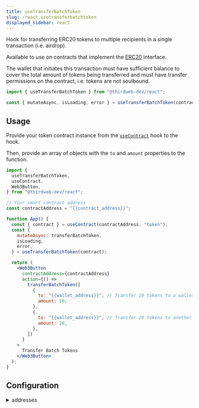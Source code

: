 ```yaml
---
title: useTransferBatchToken
slug: /react.usetransferbatchtoken
displayed_sidebar: react
---
```


Hook for transferring ERC20 tokens to multiple recipients in a single transaction (i.e. airdrop).

Available to use on contracts that implement the [ERC20](https://portal.thirdweb.com/solidity/extensions/erc20) interface.

The wallet that initiates this transaction must have sufficient balance to cover the total amount of tokens being transferred
and must have transfer permissions on the contract, i.e. tokens are not soulbound.

```jsx
import { useTransferBatchToken } from "@thirdweb-dev/react";

const { mutateAsync, isLoading, error } = useTransferBatchToken(contract);
```

## Usage

Provide your token contract instance from the [`useContract`](/react/react.usecontract) hook to the hook.

Then, provide an array of objects with the `to` and `amount` properties to the function.

```jsx
import {
  useTransferBatchToken,
  useContract,
  Web3Button,
} from "@thirdweb-dev/react";

// Your smart contract address
const contractAddress = "{{contract_address}}";

function App() {
  const { contract } = useContract(contractAddress, "token");
  const {
    mutateAsync: transferBatchToken,
    isLoading,
    error,
  } = useTransferBatchToken(contract);

  return (
    <Web3Button
      contractAddress={contractAddress}
      action={() =>
        transferBatchToken([
          {
            to: "{{wallet_address}}", // Transfer 10 tokens to a wallet
            amount: 10,
          },
          {
            to: "{{wallet_address}}", // Transfer 20 tokens to another wallet
            amount: 20,
          },
        ])
      }
    >
      Transfer Batch Tokens
    </Web3Button>
  );
}
```

## Configuration

<details>
  <summary>addresses</summary>
  <div>

An array of objects containing `to` and `amount` properties.

- `to` - The wallet address to transfer tokens to. Must be a `string`.
- `amount` - The amount of tokens to transfer. Must be a `number`.

</div>
</details>
